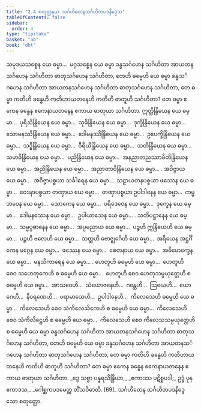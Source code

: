 ```yaml
---
title: "2.4 စတုတ္ထနယ သင်္ဂဟိတေနသင်္ဂဟိတပဒနိဒ္ဒေသ"
tableOfContents: false
sidebar:
  order: 4
type: "tipitaka"
basket: "ab"
book: "dht"
---
```



<DynamicBreadcrumb />

<Division number="191" book="dht" e="ch" v="31" p="33">

<Paragraph number="243" book="dht">
သမုဒယသစ္စေန ယေ ဓမ္မာ…  မဂ္ဂသစ္စေန ယေ ဓမ္မာ ခန္ဓသင်္ဂဟေန သင်္ဂဟိတာ အာယတနသင်္ဂဟေန သင်္ဂဟိတာ ဓာတုသင်္ဂဟေန သင်္ဂဟိတာ, တေဟိ ဓမ္မေဟိ ယေ ဓမ္မာ ခန္ဓသင်္ဂဟေန သင်္ဂဟိတာ အာယတနသင်္ဂဟေန သင်္ဂဟိတာ ဓာတုသင်္ဂဟေန သင်္ဂဟိတာ, တေ ဓမ္မာ ကတိဟိ ခန္ဓေဟိ ကတိဟာယတနေဟိ ကတိဟိ ဓာတူဟိ သင်္ဂဟိတာ? တေ ဓမ္မာ ဧကေန ခန္ဓေန ဧကေနာယတနေန ဧကာယ ဓာတုယာ သင်္ဂဟိတာ.
</Paragraph>

</Division>
<Division number="192" book="dht" e="ch" v="31" p="33">

<Paragraph number="244" book="dht">
ဣတ္ထိန္ဒြိယေန ယေ ဓမ္မာ…  ပုရိသိန္ဒြိယေန ယေ ဓမ္မာ…  သုခိန္ဒြိယေန ယေ ဓမ္မာ…  ဒုက္ခိန္ဒြိယေန ယေ ဓမ္မာ…  သောမနဿိန္ဒြိယေန ယေ ဓမ္မာ…  ဒေါမနဿိန္ဒြိယေန ယေ ဓမ္မာ…  ဥပေက္ခိန္ဒြိယေန ယေ ဓမ္မာ…  သဒ္ဓိန္ဒြိယေန ယေ ဓမ္မာ…  ဝီရိယိန္ဒြိယေန ယေ ဓမ္မာ…  သတိန္ဒြိယေန ယေ ဓမ္မာ…  သမာဓိန္ဒြိယေန ယေ ဓမ္မာ…  ပညိန္ဒြိယေန ယေ ဓမ္မာ…  အနညာတညဿာမီတိန္ဒြိယေန ယေ ဓမ္မာ…  အညိန္ဒြိယေန ယေ ဓမ္မာ…  အညာတာဝိန္ဒြိယေန ယေ ဓမ္မာ… .
</Paragraph>

<Paragraph number="245" book="dht">
အဝိဇ္ဇာယ ယေ ဓမ္မာ…  အဝိဇ္ဇာပစ္စယာ သင်္ခါရေန ယေ ဓမ္မာ…  သဠာယတနပစ္စယာ ဖဿေန ယေ ဓမ္မာ…  ဝေဒနာပစ္စယာ တဏှာယ ယေ ဓမ္မာ…  တဏှာပစ္စယာ ဥပါဒါနေန ယေ ဓမ္မာ…  ကမ္မဘဝေန ယေ ဓမ္မာ…  သောကေန ယေ ဓမ္မာ…  ပရိဒေဝေန ယေ ဓမ္မာ…  ဒုက္ခေန ယေ ဓမ္မာ…  ဒေါမနဿေန ယေ ဓမ္မာ…  ဥပါယာသေန ယေ ဓမ္မာ… .
</Paragraph>

<Paragraph number="246" book="dht">
သတိပဋ္ဌာနေန ယေ ဓမ္မာ…  သမ္မပ္ပဓာနေန ယေ ဓမ္မာ…  အပ္ပမညာယ ယေ ဓမ္မာ…  ပဉ္စဟိ ဣန္ဒြိယေဟိ ယေ ဓမ္မာ…  ပဉ္စဟိ ဗလေဟိ ယေ ဓမ္မာ…  သတ္တဟိ ဗောဇ္ဈင်္ဂေဟိ ယေ ဓမ္မာ…  အရိယေန အဋ္ဌင်္ဂိကေန မဂ္ဂေန ယေ ဓမ္မာ…  ဖဿေန ယေ ဓမ္မာ…  စေတနာယ ယေ ဓမ္မာ…  အဓိမောက္ခေန ယေ ဓမ္မာ…  မနသိကာရေန ယေ ဓမ္မာ… .
</Paragraph>

<Paragraph number="247" book="dht">
ဟေတူဟိ ဓမ္မေဟိ ယေ ဓမ္မာ…  ဟေတူဟိ စေဝ သဟေတုကေဟိ စ ဓမ္မေဟိ ယေ ဓမ္မာ…  ဟေတူဟိ စေဝ ဟေတုသမ္ပယုတ္တေဟိ စ ဓမ္မေဟိ ယေ ဓမ္မာ…  အာသဝေဟိ…  သံယောဇနေဟိ…  ဂန္ထေဟိ…  ဩဃေဟိ…  ယောဂေဟိ…  နီဝရဏေဟိ…  ပရာမာသေဟိ…  ဥပါဒါနေဟိ…  ကိလေသေဟိ ဓမ္မေဟိ ယေ ဓမ္မာ…  ကိလေသေဟိ စေဝ သံကိလေသိကေဟိ စ ဓမ္မေဟိ ယေ ဓမ္မာ…  ကိလေသေဟိ စေဝ သံကိလိဋ္ဌေဟိ စ ဓမ္မေဟိ ယေ ဓမ္မာ…  ကိလေသေဟိ စေဝ ကိလေသသမ္ပယုတ္တေဟိ စ ဓမ္မေဟိ ယေ ဓမ္မာ ခန္ဓသင်္ဂဟေန သင်္ဂဟိတာ အာယတနသင်္ဂဟေန သင်္ဂဟိတာ ဓာတုသင်္ဂဟေန သင်္ဂဟိတာ, တေဟိ ဓမ္မေဟိ ယေ ဓမ္မာ ခန္ဓသင်္ဂဟေန သင်္ဂဟိတာ အာယတနသင်္ဂဟေန သင်္ဂဟိတာ ဓာတုသင်္ဂဟေန သင်္ဂဟိတာ, တေ ဓမ္မာ ကတိဟိ ခန္ဓေဟိ ကတိဟာယတနေဟိ ကတိဟိ ဓာတူဟိ သင်္ဂဟိတာ? တေ ဓမ္မာ ဧကေန ခန္ဓေန ဧကေနာယတနေန ဧကာယ ဓာတုယာ သင်္ဂဟိတာ.
</Paragraph>

<Paragraph number="248" type="verses" book="dht">
_ဒွေ သစ္စာ ပန္နရသိန္ဒြိယာ,_  
_ဧကာဒသ ပဋိစ္စပဒါ;_  
ဥဒ္ဓံ ပုန ဧကာဒသ,_  
_ဂေါစ္ဆကပဒမေတ္ထ တိံသဝိဓာတိ. [69]_  


</Paragraph>
</Division>

<Paragraph number="249" type="center" book="dht">
သင်္ဂဟိတေန သင်္ဂဟိတပဒနိဒ္ဒေသော စတုတ္ထော.
</Paragraph>